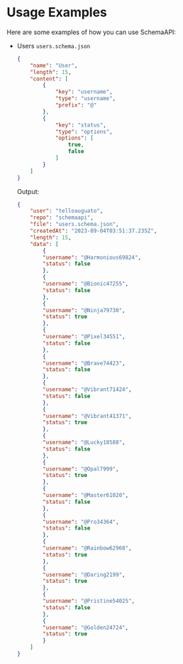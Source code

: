 # Usage Examples

Here are some examples of how you can use SchemaAPI:

- Users `users.schema.json`
    ```json showLineNumbers copy filename="user.schema.json"
    {
        "name": "User",
        "length": 15,
        "content": [
            {
                "key": "username",
                "type": "username",
                "prefix": "@"
            },
            {
                "key": "status",
                "type": "options",
                "options": [
                    true,
                    false
                ]
            }
        ]
    }
    ```

    Output:

    ```json showLineNumbers copy filename="https://schemaapi.vercel.app/api/schemaapi@telloauguato/users"
    {
        "user": "telloauguato",
        "repo": "schemaapi",
        "file": "users.schema.json",
        "createdAt": "2023-09-04T03:51:37.235Z",
        "length": 15,
        "data": [
            {
            "username": "@Harmonious69824",
            "status": false
            },
            {
            "username": "@Bionic47255",
            "status": false
            },
            {
            "username": "@Ninja79730",
            "status": true
            },
            {
            "username": "@Pixel34551",
            "status": false
            },
            {
            "username": "@Brave74423",
            "status": false
            },
            {
            "username": "@Vibrant71424",
            "status": false
            },
            {
            "username": "@Vibrant41371",
            "status": true
            },
            {
            "username": "@Lucky18588",
            "status": false
            },
            {
            "username": "@Opal7999",
            "status": true
            },
            {
            "username": "@Master61020",
            "status": false
            },
            {
            "username": "@Pro34364",
            "status": false
            },
            {
            "username": "@Rainbow62968",
            "status": true
            },
            {
            "username": "@Daring2199",
            "status": true
            },
            {
            "username": "@Pristine54025",
            "status": false
            },
            {
            "username": "@Golden24724",
            "status": true
            }
        ]
    }
    ```